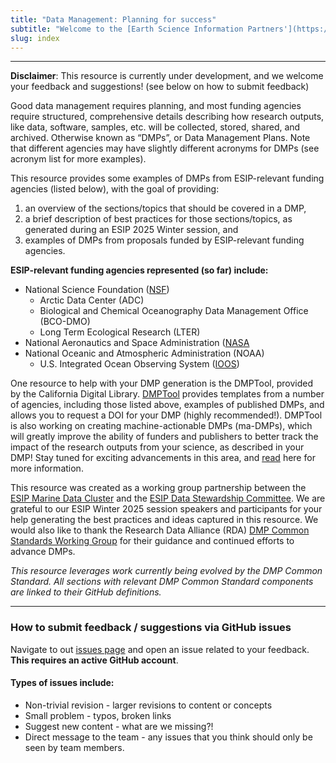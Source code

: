 ```yaml
---
title: "Data Management: Planning for success"
subtitle: "Welcome to the [Earth Science Information Partners'](https://www.esipfed.org/) data management planning resource."
slug: index
---
```


****
:::{.callout-warning}
**Disclaimer**: This resource is currently under development, and we welcome your feedback and suggestions\! (see below on how to submit feedback)
:::

Good data management requires planning, and most funding agencies require structured, comprehensive details describing how research outputs, like data, software, samples, etc. will be collected, stored, shared, and archived. Otherwise known as “DMPs”, or Data Management Plans. Note that
different agencies may have slightly different acronyms for DMPs
(see acronym list for more examples).


This resource provides some examples of DMPs from ESIP-relevant funding agencies (listed below), with the goal of providing:

1. an overview of the sections/topics that should be covered in a DMP, 
2. a brief description of best practices for those sections/topics, as generated during an ESIP 2025 Winter session, and 
3. examples of DMPs from proposals funded by ESIP-relevant funding agencies.

**ESIP-relevant funding agencies represented (so far) include:**

* National Science Foundation ([NSF](https://www.nsf.gov/funding/data-management-plan))   
  * Arctic Data Center (ADC)  
  * Biological and Chemical Oceanography Data Management Office (BCO-DMO)  
  * Long Term Ecological Research (LTER)  
* National Aeronautics and Space Administration ([NASA](https://science.nasa.gov/researchers/sara/faqs/osdmp/)  
* National Oceanic and Atmospheric Administration (NOAA)   
  * U.S. Integrated Ocean Observing System ([IOOS](https://ioos.noaa.gov/data/data-standards/data-management-planning-coordination/))


One resource to help with your DMP generation is the DMPTool, provided by the California Digital Library. [DMPTool](https://dmptool.org) provides templates from a number of agencies, including those listed above, examples of published DMPs, and allows you to request a DOI for your DMP (highly recommended\!).  DMPTool is also working on creating machine-actionable DMPs (ma-DMPs), which will greatly improve the ability of funders and publishers to better track the impact of the research outputs from your science, as described in your DMP\! Stay tuned for exciting advancements in this area, and [read](https://blog.dmptool.org/2025/04/03/working-toward-a-common-standard-api-for-machine-actionable-dmps/) here for more information.

This resource was created as a working group partnership between the [ESIP Marine Data Cluster](https://www.esipfed.org/collaboration-areas/marine-data/) and the [ESIP Data Stewardship Committee](https://www.esipfed.org/collaboration-areas/data-stewardship/). We are grateful to our ESIP Winter 2025 session speakers and participants for your help generating the best practices and ideas captured in this resource. We would also like to thank the Research Data Alliance (RDA) [DMP Common Standards Working Group](https://www.rd-alliance.org/groups/dmp-common-standards-wg/members/all-members/) for their guidance and continued efforts to advance DMPs.

*This resource leverages work currently being evolved by the DMP Common Standard. All sections with relevant DMP Common Standard components are linked to their GitHub definitions.* 

---
### How to submit feedback / suggestions via GitHub issues 

Navigate to out [issues page](https://github.com/ESIPFed/esipDMP/issues) and open an issue related to your feedback. **This requires an active GitHub account**.

#### Types of issues include:
- Non-trivial revision - larger revisions to content or concepts
- Small problem - typos, broken links
- Suggest new content - what are we missing?! 
- Direct message to the team - any issues that you think should only be seen by team members.

